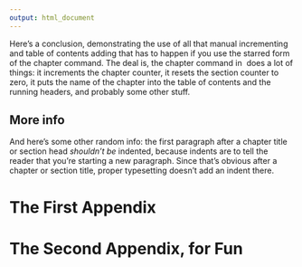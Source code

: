 ```yaml
---
output: html_document
---
```


\chapter*{Conclusion}
         \addcontentsline{toc}{chapter}{Conclusion}
	\chaptermark{Conclusion}
	\markboth{Conclusion}{Conclusion}
  \setcounter{chapter}{3}
	\setcounter{section}{0}

Here's a conclusion, demonstrating the use of all that manual incrementing and table of contents adding that has to happen if you use the starred form of the chapter command. The deal is, the chapter command in \LaTeX\ does a lot of things: it increments the chapter counter, it resets the section counter to zero, it puts the name of the chapter into the table of contents and the running headers, and probably some other stuff.

<!--
So, if you remove all that stuff because you don't like it to say ``Chapter 4: Conclusion'', then you have to manually add all the things \LaTeX\ would normally do for you. Maybe someday we'll write a new chapter macro that doesn't add ``Chapter X'' to the beginning of every chapter title.
-->

## More info
And here's some other random info: the first paragraph after a chapter title or section head _shouldn't be_ indented, because indents are to tell the reader that you're starting a new paragraph. Since that's obvious after a chapter or section title, proper typesetting doesn't add an indent there.

<!--
If you feel it necessary to include an appendix, it goes here.
-->

\appendix
# The First Appendix
# The Second Appendix, for Fun
